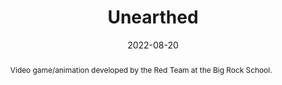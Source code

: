 ---
title: Unearthed
tags:
    - sound_design
    - music
abstract: Video game/animation developed by the Red Team at the Big Rock School.
role: Composer / Sound Designer
date: 2022-08-20
client: Big Rock School
---